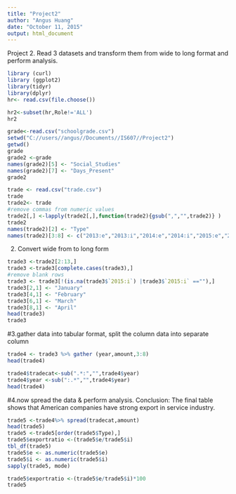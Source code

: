 ```yaml
---
title: "Project2"
author: "Angus Huang"
date: "October 11, 2015"
output: html_document
---
```

Project 2. Read 3 datasets and transform them from wide to long format and perform analysis.



```r
library (curl)
library (ggplot2)
library(tidyr)
library(dplyr)
hr<- read.csv(file.choose())

hr2<-subset(hr,Role!='ALL')
hr2

grade<-read.csv("schoolgrade.csv")
setwd("C://users//angus//Documents//IS607//Project2")
getwd()
grade
grade2 <-grade
names(grade2)[5] <- "Social_Studies"
names(grade2)[7] <- "Days_Present"
grade2

trade <- read.csv("trade.csv")
trade
trade2<- trade
#remove commas from numeric values
trade2[,] <-lapply(trade2[,],function(trade2){gsub(",","",trade2)} )
trade2
names(trade2)[2] <- "Type"
names(trade2)[3:8] <- c("2013:e","2013:i","2014:e","2014:i","2015:e","2015:i")

```

2. Convert wide from to long form
```r
trade3 <-trade2[2:13,]
trade3 <-trade3[complete.cases(trade3),]
#remove blank rows
trade3 <- trade3[!(is.na(trade3$`2015:i`) |trade3$`2015:i` ==""),]
trade3[2,1] <- "January"
trade3[4,1] <- "February"
trade3[6,1] <- "March"
trade3[8,1] <- "April"
head(trade3)
trade3
```
#3.gather data into tabular format, split the column data into separate column

```r
trade4 <- trade3 %>% gather (year,amount,3:8)
head(trade4)

trade4$tradecat<-sub(".*:","",trade4$year)
trade4$year <-sub(":.*","",trade4$year)
head(trade4)
```
#4.now spread the data & perform analysis.
Conclusion: The final table shows that American companies have strong export in service industry.  
```r
trade5 <-trade4%>% spread(tradecat,amount)
head(trade5)
trade5 <-trade5[order(trade5$Type),]
trade5$exportratio <-(trade5$e/trade5$i)
tbl_df(trade5)
trade5$e <- as.numeric(trade5$e)
trade5$i <- as.numeric(trade5$i)
sapply(trade5, mode)

trade5$exportratio <-(trade5$e/trade5$i)*100
trade5
```


